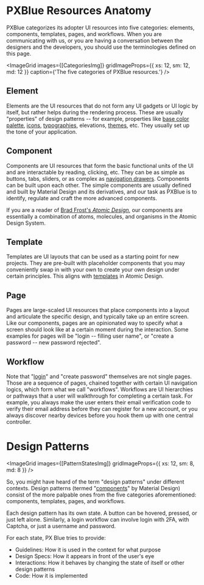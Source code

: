 
# PXBlue Resources Anatomy

PXBlue categorizes its adopter UI resources into five categories: elements, components, templates, pages, and workflows. When you are communicating with us, or you are having a conversation between the designers and the developers, you should use the terminologies defined on this page.

<ImageGrid
    images={[CategoriesImg]}
    gridImageProps={{ xs: 12, sm: 12, md: 12 }}
    caption={'The five categories of PXBlue resources.'}
/>

## Element

Elements are the UI resources that do not form any UI gadgets or UI logic by itself, but rather helps during the rendering process. These are usually "properties" of design patterns -- for example, properties like [base color palette](/style/color), [icons](/style/iconography), [typographies](/style/typography), elevations, [themes](/style/themes), etc. They usually set up the tone of your application.

## Component

Components are UI resources that form the basic functional units of the UI and are interactable by reading, clicking, etc. They can be as simple as buttons, tabs, sliders, or as complex as [navigation drawers](). Components can be built upon each other. The simple components are usually defined and built by Material Design and its derivatives, and our task as PXBlue is to identify, regulate and craft the more advanced components.

If you are a reader of [Brad Frost's _Atomic Design_](https://atomicdesign.bradfrost.com/chapter-2/#the-atomic-design-methodology), our components are essentially a combination of atoms, molecules, and organisms in the Atomic Design System.

## Template

Templates are UI layouts that can be used as a starting point for new projects. They are pre-built with placeholder components that you may conveniently swap in with your own to create your own design under certain principles. This aligns with [templates](https://atomicdesign.bradfrost.com/chapter-2/#templates) in Atomic Design.

## Page

Pages are large-scaled UI resources that place components into a layout and articulate the specific design, and typically take up an entire screen. Like our components, pages are an opinionated way to specify what a screen should look like at a certain moment during the interaction. Some examples for pages will be "login -- filling user name", or "create a password -- new password rejected".

## Workflow

Note that "[login](/patterns/login)" and "create password" themselves are not single pages. Those are a sequence of pages, chained together with certain UI navigation logics, which form what we call "workflows". Workflows are UI hierarchies or pathways that a user will walkthrough for completing a certain task. For example, you always make the user enters their email verification code to verify their email address before they can register for a new account, or you always discover nearby devices before you hook them up with one central controller.

<Divider fullScreen />

# Design Patterns

<ImageGrid images={[PatternStatesImg]} gridImageProps={{ xs: 12, sm: 8, md: 8 }} />

So, you might have heard of the term "design patterns" under different contexts. Design patterns (termed "[components](https://material.io/components/)" by Material Design) consist of the more palpable ones from the five categories aforementioned: components, templates, pages, and workflows.

Each design pattern has its own state. A button can be hovered, pressed, or just left alone. Similarly, a login workflow can involve login with 2FA, with Captcha, or just a username and password.

For each state, PX Blue tries to provide:

-   Guidelines: How it is used in the context for what purpose
-   Design Specs: How it appears in front of the user's eye
-   Interactions: How it behaves by changing the state of itself or other design patterns
-   Code: How it is implemented
